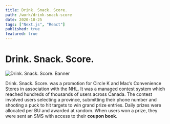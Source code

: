 ```yaml
---
title: Drink. Snack. Score.
path: /work/drink-snack-score
date: 2020-10-25
tags: ["Next.js", "React"]
published: true
featured: true
---
```



# Drink. Snack. Score.

![Drink. Snack. Score. Banner](../../images/drink-snack-score/drink-snack-score.png)

Drink. Snack. Score. was a promotion for Circle K and Mac’s Convenience Stores in association with the NHL.
It was a managed contest system which reached hundreds of thousands of users across Canada.
The contest involved users selecting a province, submitting their phone number 
and shooting a puck to hit targets to win grand prize entries. Daily prizes were allocated per BU
and awarded at random. When users won a prize, they were sent an SMS with access to their **coupon book**.


